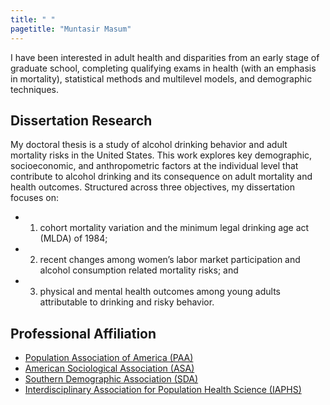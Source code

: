 ```yaml
---
title: " "
pagetitle: "Muntasir Masum"
---
```


<link rel="stylesheet" href="styles.css" type="text/css">
<link rel="stylesheet" href="academicicons/css/academicons.min.css"/>


I have been interested in adult health and disparities from an early stage of graduate school, completing qualifying exams in health (with an emphasis in mortality), statistical methods and multilevel models, and demographic techniques. 

## Dissertation Research

My doctoral thesis is a study of alcohol drinking behavior and adult mortality risks in the United States. This work explores key demographic, socioeconomic, and anthropometric factors at the individual level that contribute to alcohol drinking and its consequence on adult mortality and health outcomes. Structured across three objectives, my dissertation focuses on:

 - 1. cohort mortality variation and the minimum legal drinking age act (MLDA) of 1984; 
 - 2. recent changes among women’s labor market participation and alcohol consumption related mortality risks; and 
 - 3. physical and mental health outcomes among young adults attributable to drinking and risky behavior.


## Professional Affiliation
  - [Population Association of America (PAA)](https://www.populationassociation.org/home)
  - [American Sociological Association (ASA)](https://www.asanet.org/)
  - [Southern Demographic Association (SDA)](https://www.sda-demography.org/)
  - [Interdisciplinary Association for Population Health Science (IAPHS)](https://iaphs.org/)